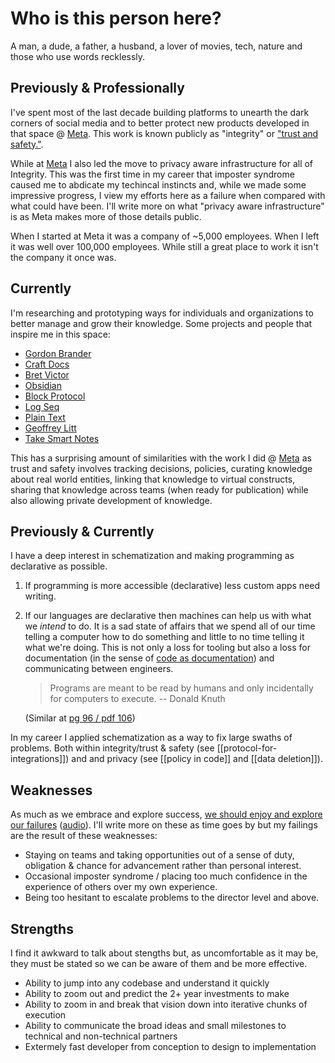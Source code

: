 # Who is this person here?

A man, a dude, a father, a husband, a lover of movies, tech, nature and those who use words recklessly.

## Previously & Professionally

I've spent most of the last decade building platforms to unearth the dark corners of social media and
to better protect new products developed in that space @ [Meta](meta.com). This work is known publicly as
"integrity" or ["trust and safety."](https://about.facebook.com/actions/promoting-safety-and-expression/).

While at [Meta](meta.com) I also led the move to privacy aware infrastructure for all of Integrity. This was the first time in
my career that imposter syndrome caused me to abdicate my techincal instincts and, while we made some impressive progress,
I view my efforts here as a failure when compared with what could have been. I'll write more on what "privacy aware infrastructure" is
as Meta makes more of those details public.

When I started at Meta it was a company of ~5,000 employees. When I left it was well over 100,000 employees. While still a great
place to work it isn't the company it once was.

## Currently

I'm researching and prototyping ways for individuals and organizations to better manage and grow their knowledge.
Some projects and people that inspire me in this space:

- [Gordon Brander](https://subconscious.substack.com/)
- [Craft Docs](https://www.craft.do/)
- [Bret Victor](http://worrydream.com/)
- [Obsidian](https://obsidian.md/)
- [Block Protocol](https://blockprotocol.org/)
- [Log Seq](https://logseq.com/)
- [Plain Text](https://plaintextaccounting.org/)
- [Geoffrey Litt](https://www.geoffreylitt.com/)
- [Take Smart Notes](https://takesmartnotes.com/)

This has a surprising amount of similarities with the work I did @ [Meta](meta.com) as trust and safety involves tracking decisions,
policies, curating knowledge about real world entities, linking that knowledge to virtual constructs, sharing that knowledge
across teams (when ready for publication) while also allowing private development of knowledge.

## Previously & Currently

I have a deep interest in schematization and making programming as declarative as possible.

1. If programming is more accessible (declarative) less custom apps need writing.
2. If our languages are declarative then machines can help us with what we _intend_ to do. It is a sad state of affairs that we spend
   all of our time telling a computer how to do something and little to no time telling it what we're doing. This is not only
   a loss for tooling but also a loss for documentation (in the sense of [code as documentation](https://martinfowler.com/bliki/CodeAsDocumentation.html)) and communicating
   between engineers.

   > Programs are meant to be read by humans and only incidentally for computers to execute. -- Donald Knuth

   (Similar at [pg 96 / pdf 106](http://www.softwarepreservation.com/projects/LISP/book/III_LispBook_Apr66-Acro5.pdf))

In my career I applied schematization as a way to fix large swaths of problems. Both within integrity/trust & safety (see [[protocol-for-integrations]]) and
and privacy (see [[policy in code]] and [[data deletion]]).

## Weaknesses

As much as we embrace and explore success, [we should enjoy and explore our failures](https://www.philosophizethis.org/transcript/episode-156-transcript) ([audio](https://www.philosophizethis.org/podcast/episode-152-the-frankfurt-school-walter-benjamin-pt-1-agcpw-fll9y)).
I'll write more on these as time goes by but my failings are the result of these weaknesses:

- Staying on teams and taking opportunities out of a sense of duty, obligation & chance for advancement rather than personal interest.
- Occasional imposter syndrome / placing too much confidence in the experience of others over my own experience.
- Being too hesitant to escalate problems to the director level and above.

## Strengths

I find it awkward to talk about stengths but, as uncomfortable as it may be, they must be stated so we can be aware of them
and be more effective.

- Ability to jump into any codebase and understand it quickly
- Ability to zoom out and predict the 2+ year investments to make
- Ability to zoom in and break that vision down into iterative chunks of execution
- Ability to communicate the broad ideas and small milestones to technical and non-technical partners
- Extermely fast developer from conception to design to implementation
